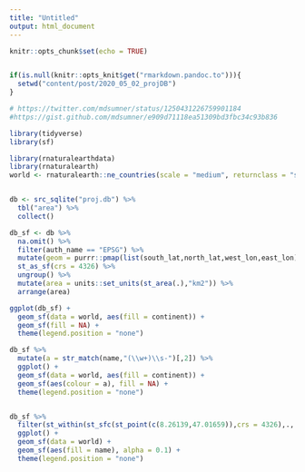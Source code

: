 ```yaml
---
title: "Untitled"
output: html_document
---
```


```r
knitr::opts_chunk$set(echo = TRUE)


if(is.null(knitr::opts_knit$get("rmarkdown.pandoc.to"))){
  setwd("content/post/2020_05_02_projDB")
}

# https://twitter.com/mdsumner/status/1250431226759901184
#https://gist.github.com/mdsumner/e909d71118ea51309bd3fbc34c93b836

```

```r
library(tidyverse)
library(sf)

library(rnaturalearthdata)
library(rnaturalearth)
world <- rnaturalearth::ne_countries(scale = "medium", returnclass = "sf")


db <- src_sqlite("proj.db") %>%
  tbl("area") %>%
  collect()

db_sf <- db %>%
  na.omit() %>%
  filter(auth_name == "EPSG") %>%
  mutate(geom = purrr::pmap(list(south_lat,north_lat,west_lon,east_lon),function(ymin,ymax,xmin,xmax){st_polygon(list(matrix(c(xmin,ymin,xmax,ymin,xmax,ymax,xmin,ymax,xmin,ymin),ncol = 2,byrow = TRUE)))})) %>%
  st_as_sf(crs = 4326) %>%
  ungroup() %>%
  mutate(area = units::set_units(st_area(.),"km2")) %>%
  arrange(area)

ggplot(db_sf) + 
  geom_sf(data = world, aes(fill = continent)) +
  geom_sf(fill = NA) +
  theme(legend.position = "none")

db_sf %>%
  mutate(a = str_match(name,"(\\w+)\\s-")[,2]) %>%
  ggplot() +
  geom_sf(data = world, aes(fill = continent)) +
  geom_sf(aes(colour = a), fill = NA) +
  theme(legend.position = "none")


db_sf %>% 
  filter(st_within(st_sfc(st_point(c(8.26139,47.01659)),crs = 4326),., sparse = FALSE)[1,]) %>%
  ggplot() + 
  geom_sf(data = world) +
  geom_sf(aes(fill = name), alpha = 0.1) +
  theme(legend.position = "none")
```

